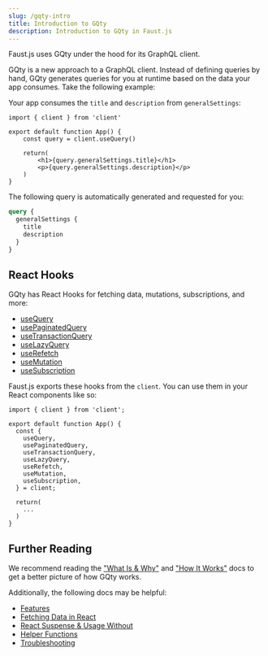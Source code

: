 ```yaml
---
slug: /gqty-intro
title: Introduction to GQty
description: Introduction to GQty in Faust.js
---
```


Faust.js uses GQty under the hood for its GraphQL client.

GQty is a new approach to a GraphQL client. Instead of defining queries by hand, GQty generates queries for you at runtime based on the data your app consumes. Take the following example:

Your app consumes the `title` and `description` from `generalSettings`:

```tsx title="Your App"
import { client } from 'client'

export default function App() {
    const query = client.useQuery()

    return(
        <h1>{query.generalSettings.title}</h1>
        <p>{query.generalSettings.description}</p>
    )
}
```

The following query is automatically generated and requested for you:

```graphql
query {
  generalSettings {
    title
    description
  }
}
```

## React Hooks

GQty has React Hooks for fetching data, mutations, subscriptions, and more:

- [useQuery](https://gqty.dev/docs/react/fetching-data#usequery)
- [usePaginatedQuery](https://gqty.dev/docs/react/fetching-data#usepaginatedquery)
- [useTransactionQuery](https://gqty.dev/docs/react/fetching-data#usetransactionquery)
- [useLazyQuery](https://gqty.dev/docs/react/fetching-data#uselazyquery)
- [useRefetch](https://gqty.dev/docs/react/fetching-data#userefetch)
- [useMutation](https://gqty.dev/docs/react/mutations#usemutation)
- [useSubscription](https://gqty.dev/docs/react/subscriptions#usesubscription)

Faust.js exports these hooks from the `client`. You can use them in your React components like so:

```tsx
import { client } from 'client';

export default function App() {
  const {
    useQuery,
    usePaginatedQuery,
    useTransactionQuery,
    useLazyQuery,
    useRefetch,
    useMutation,
    useSubscription,
  } = client;

  return(
    ...
  )
}
```

## Further Reading

We recommend reading the ["What Is & Why"](https://gqty.dev/docs/intro) and ["How It Works"](https://gqty.dev/docs/intro/how-it-works) docs to get a better picture of how GQty works.

Additionally, the following docs may be helpful:

- [Features](https://gqty.dev/docs/intro/features)
- [Fetching Data in React](https://gqty.dev/docs/react/fetching-data)
- [React Suspense & Usage Without](https://gqty.dev/docs/react/suspense)
- [Helper Functions](https://gqty.dev/docs/client/helper-functions)
- [Troubleshooting](https://gqty.dev/docs/react/troubleshooting)
